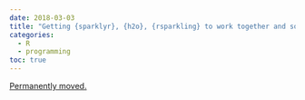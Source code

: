 ```yaml
---
date: 2018-03-03
title: "Getting {sparklyr}, {h2o}, {rsparkling} to work together and some fun with bash"
categories:
  - R
  - programming
toc: true
---
```


[Permanently moved.](../../posts/2018-03-03-sparklyr_h2o_rsparkling.qmd)
